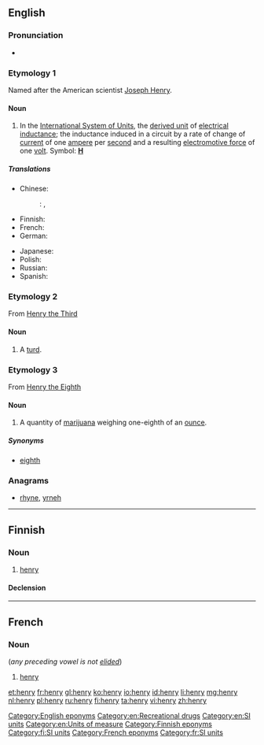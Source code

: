 {{also|Henry}}
==English==

===Pronunciation===
* {{audio|en-us-henry.ogg|Audio (US)}}

===Etymology 1===
{{wikipedia|Henry (inductance)}}
Named after the American scientist [[w:Joseph Henry|Joseph Henry]].

====Noun====
{{en-noun|henries|pl2=henrys}}

# In the [[International System of Units]], the [[derived unit]] of [[electrical inductance]]; the inductance induced in a circuit by a rate of change of [[current]] of one [[ampere]] per [[second]] and a resulting [[electromotive force]] of one [[volt]].  Symbol: '''[[H]]'''

=====Translations=====
{{trans-top|SI unit for electrical inductance}}
* Chinese:
*: {{ttbc|cmn}}: {{t|cmn|亨|tr=heng|sc=Hani}}, {{t|cmn|亨利|tr=hengli|sc=Hani}}
* Finnish: {{t+|fi|henry}}
* French: {{t+|fr|henry|m}}
* German: {{t+|de|Henry|n}}
{{trans-mid}}
* Japanese: {{t|ja|ヘンリー|sc=Jpan}}
* Polish: {{t|pl|henr|m}}
* Russian: {{t|ru|генри|tr=génri|sc=Cyrl}}
* Spanish: {{t|es|henrio|m}}
{{trans-bottom}}

===Etymology 2===
From [[w:Henry III|Henry the Third]]

====Noun====
{{en-noun|henries}}

# {{context|British|slang|lang=en}} A [[turd]].


===Etymology 3===
From [[w:Henry VIII|Henry the Eighth]]

====Noun====
{{en-noun|henries}}

# {{context|British|slang|lang=en}} A quantity of [[marijuana]] weighing one-eighth of an [[ounce]].

=====Synonyms=====
* [[eighth]]

===Anagrams===
* [[rhyne#English|rhyne]], [[yrneh#English|yrneh]]

[[Category:English eponyms]]
[[Category:en:Recreational drugs]]
[[Category:en:SI units]]
[[Category:en:Units of measure]]

----

==Finnish==

===Noun===
{{fi-noun}}

# [[#English|henry]]

====Declension====
{{fi-decl-valo|henr|||y|ä}}

[[Category:Finnish eponyms]]
[[Category:fi:SI units]]

----

==French==

===Noun===
{{head|fr|noun|g=m}} (''any preceding vowel is not [[elide]]d'')

# [[#English|henry]]

[[Category:French eponyms]]
[[Category:fr:SI units]]

[[et:henry]]
[[fr:henry]]
[[gl:henry]]
[[ko:henry]]
[[io:henry]]
[[id:henry]]
[[li:henry]]
[[mg:henry]]
[[nl:henry]]
[[pl:henry]]
[[ru:henry]]
[[fi:henry]]
[[ta:henry]]
[[vi:henry]]
[[zh:henry]]